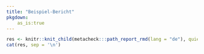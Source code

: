 ```yaml
---
title: "Beispiel-Bericht"
pkgdown:
    as_is:true
---
```


```r
res <- knitr::knit_child(metacheck:::path_report_rmd(lang = "de"), quiet = TRUE)
cat(res, sep = '\n')
```
